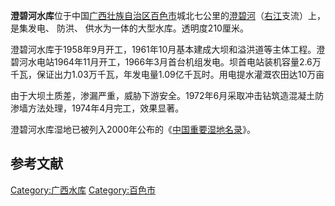 {{expand|time=2010-07-25T13:15:16+00:00}}
{{Infobox Reservoir | 
|name = 澄碧河水库
|nickname = 澄碧湖
|image = 
|image_caption = 
|map = 
|map_caption = 
|pushpin_map              = China
|pushpin_map_caption      = 澄碧河水库在中国的位置
|code = BHA42500121
|class = 大（一）型水库
|location_of_reservoir = [[广西壮族自治区|广西壮族自治区]][[百色市|百色市]]
|location_of_dam = [[右江区|右江区]][[永乐乡|永乐乡]]
|inflow = 
|outflow = [[澄碧河|澄碧河]]
|catchment_area = 2000
|reservoir_area = 
|mean_depth = 55
|maximum_depth = 65
|flood_level = 
|normal_water_level = 
|dead_water_level = 
|water_quality = 
|island = 
|maximum_storage_capacity = 11.50亿
|normal_storage_capacity = 
|dead_storage_capacity = 
|type_of_dam = 混凝土心墙土坝
|elevation_of_dam = 190.4
|height_of_dam = 70.4
|length_of_dam = 425
|width_of_dam = 6
|installed_capacity = 3万kW
|irrigated_area           = 
|start = 
|complete = 
|cost = 
|emigrate = 
|latd = 23
|latm = 57
|lats = 07
|latNS = N
|longd = 106
|longm = 38
|longs = 21
|longEW = E
|website = 
|footnotes = <ref>{{cite journal|author=莫崇勋，廖新添，麻荣永|title=澄碧河水库漫坝风险分析|journal=广西大学学报: 自然科学版|year=2003|volume=28|issue=2|pages=|url=http://www.lw23.com/pdf_abbc8c01-7fad-4ff9-83b4-e52cc1d4309a/lunwen.pdf|deadurl=yes|archiveurl=https://web.archive.org/web/20120323144645/http://www.lw23.com/pdf_abbc8c01-7fad-4ff9-83b4-e52cc1d4309a/lunwen.pdf|archivedate=2012-03-23}}</ref>
}}
'''澄碧河水库'''位于中国[[广西壮族自治区|广西壮族自治区]][[百色市|百色市]]城北七公里的[[澄碧河|澄碧河]]（[[右江|右江]]支流）上，是集发电、 防洪、 供水为一体的大型水库。透明度210厘米。

澄碧河水库于1958年9月开工，1961年10月基本建成大坝和溢洪道等主体工程。澄碧河水电站1964年11月开工，1966年3月首台机组发电。坝首电站装机容量2.6万千瓦，保证出力1.03万千瓦，年发电量1.09亿千瓦时。用电提水灌溉农田达10万亩

由于大坝土质差，渗漏严重，威胁下游安全。1972年6月采取冲击钻筑造混凝土防渗墙方法处理，1974年4月完工，效果显著。

澄碧河水库湿地已被列入2000年公布的《[[中国重要湿地名录|中国重要湿地名录]]》。

==参考文献==
{{reflist}}
{{Important wetlands of China}}
{{DEFAULTSORT:C澄}}
[[Category:广西水库|Category:广西水库]]
[[Category:百色市|Category:百色市]]